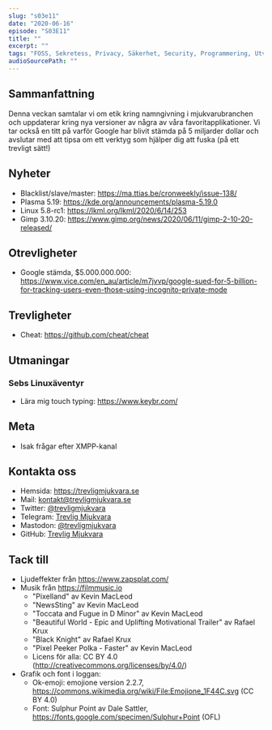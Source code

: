```yaml
---
slug: "s03e11"
date: "2020-06-16"
episode: "S03E11"
title: ""
excerpt: "" 
tags: "FOSS, Sekretess, Privacy, Säkerhet, Security, Programmering, Utveckling, RaspberryPi, PinePhone, Technology, Linux, Open Source, git, vim, blacklist, blocklist, GitHub, Plasma, Gimp, inkognito, Cheat, touch typing, Linus Torvalds, Matrix, XMPP"
audioSourcePath: ""
---
```


## Sammanfattning
Denna veckan samtalar vi om etik kring namngivning i mjukvarubranchen och uppdaterar kring nya versioner av några av våra favoritapplikationer. Vi tar också en titt på varför Google har blivit stämda på 5 miljarder dollar och avslutar med att tipsa om ett verktyg som hjälper dig att fuska (på ett trevligt sätt!)

## Nyheter
- Blacklist/slave/master: https://ma.ttias.be/cronweekly/issue-138/ 
- Plasma 5.19: https://kde.org/announcements/plasma-5.19.0
- Linux 5.8-rc1: https://lkml.org/lkml/2020/6/14/253
- Gimp 3.10.20: https://www.gimp.org/news/2020/06/11/gimp-2-10-20-released/

## Otrevligheter
- Google stämda, $5.000.000.000: https://www.vice.com/en_au/article/m7jvvp/google-sued-for-5-billion-for-tracking-users-even-those-using-incognito-private-mode

## Trevligheter
- Cheat: https://github.com/cheat/cheat

## Utmaningar

### Sebs Linuxäventyr
- Lära mig touch typing: https://www.keybr.com/ 

## Meta
- Isak frågar efter XMPP-kanal

## Kontakta oss

- Hemsida: https://trevligmjukvara.se
- Mail: kontakt@trevligmjukvara.se
- Twitter: [@trevligmjukvara](https://twitter.com/trevligmjukvara)
- Telegram: [Trevlig Mjukvara](https://t.me/trevligmjukvara)
- Mastodon: [@trevligmjukvara](https://mastodon.linuxkompis.se/@trevligmjukvara)
- GitHub: [Trevlig Mjukvara](https://github.com/trevligmjukvara)

## Tack till

- Ljudeffekter från https://www.zapsplat.com/
- Musik från https://filmmusic.io
  - "Pixelland" av Kevin MacLeod
  - "NewsSting" av Kevin MacLeod
  - "Toccata and Fugue in D Minor" av Kevin MacLeod
  - "Beautiful World - Epic and Uplifting Motivational Trailer" av Rafael Krux
  - "Black Knight" av Rafael Krux
  - "Pixel Peeker Polka - Faster" av Kevin MacLeod
  - Licens för alla: CC BY 4.0 (http://creativecommons.org/licenses/by/4.0/)
- Grafik och font i loggan:
  - Ok-emoji: emojione version 2.2.7, https://commons.wikimedia.org/wiki/File:Emojione_1F44C.svg (CC BY 4.0)
  - Font: Sulphur Point av Dale Sattler, https://fonts.google.com/specimen/Sulphur+Point (OFL)

